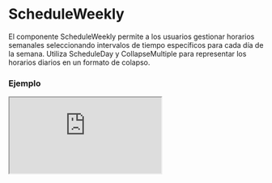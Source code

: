 
# ScheduleWeekly

El componente ScheduleWeekly permite a los usuarios gestionar horarios semanales seleccionando intervalos de tiempo específicos para cada día de la semana. Utiliza ScheduleDay y CollapseMultiple para representar los horarios diarios en un formato de colapso.

### Ejemplo

<Iframe
  minHeightIframe="30dvh"
  src="https://fenextjs-component-storybook.vercel.app/iframe.html?args=&id=schedule-scheduleweekly--index&viewMode=story"
/>

### Importacion

Para importar el componente ScheduleWeekly, se puede hacer desde fenextjs

```tsx copy
import { ScheduleWeekly } from "fenextjs";
```

### Parametros

| Parametro             | Tipo                                   | Requerido | Default                                                 | Descripcion                                                                                                   |
| --------------------- | -------------------------------------- | --------- | ------------------------------------------------------- | ------------------------------------------------------------------------------------------------------------- |
| className             | string                                 | no        | ''                                                      | Clase CSS para personalizar el contenedor del componente ScheduleWeekly.                                      |
| title                 | ReactNode                              | no        | 'Schedule Weekly'                                       | Título del componente ScheduleWeekly.                                                                         |
| defaultValue          | ScheduleWeeklyValueType                | no        | \{\}                                                    | Valor inicial del horario semanal, estructurado por días de la semana.                                        |
| value                 | ScheduleWeeklyValueType                | no        | undefined                                               | Valor actual del horario semanal, usado para el control del componente desde el exterior.                     |
| onChange              | (v: ScheduleWeeklyValueType) =\> void  | no        | N/A                                                     | Función callback para manejar cambios en el valor del horario semanal.                                        |
| CollapseMultipleProps | Omit\<CollapseMultipleProps, 'items'\> | no        | \{ name: 'schedule', type: 'radio', defaultActive: 0 \} | Props para personalizar el comportamiento del componente CollapseMultiple que envuelve cada día de la semana. |
| onParseHeaderDay      | (v: DaysEnum) =\> ReactNode            | no        | undefined                                               | Función para personalizar el encabezado de cada día de la semana en el colapso.                               |

### Storybook

Para ver el storybook del componente lo puede hacer con este [link](https://fenextjs-component-storybook.vercel.app/?path=/story/schedule-scheduleweekly--index)

### Usos

- Uso básico del ScheduleWeekly

```tsx copy
<ScheduleWeekly onChange={(value) => console.log(value)} />
```

- ScheduleWeekly con título personalizado

```tsx copy
<ScheduleWeekly title="Horario Semanal" />
```

- ScheduleWeekly con CollapseMultipleProps personalizados

```tsx copy
<ScheduleWeekly
  CollapseMultipleProps={{ type: "checkbox", defaultActive: [0, 1] }}
/>
```
